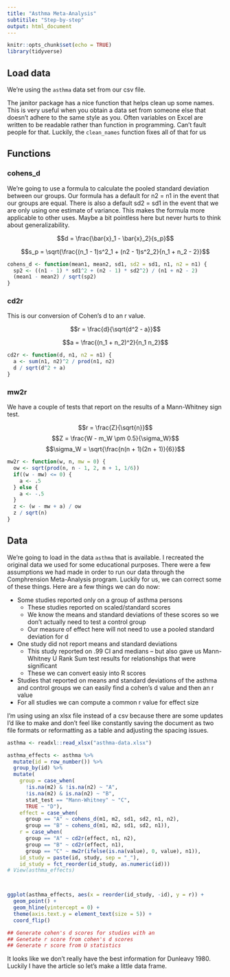 ```yaml
---
title: "Asthma Meta-Analysis"
subtitile: "Step-by-step"
output: html_document
---
```


```r
knitr::opts_chunk$set(echo = TRUE)
library(tidyverse)
```

## Load data

We're using the `asthma` data set from our csv file.

The janitor package has a nice function that helps clean up some names.  This is very useful when you obtain a data set from someone else that doesn't adhere to the same style as you.  Often variables on Excel are written to be readable rather than function in programming.  Can't fault people for that.  Luckily, the `clean_names` function fixes all of that for us

## Functions

### cohens_d

We're going to use a formula to calculate the pooled standard deviation between our groups.  Our formula has a default for n2 = n1 in the event that our groups are equal.  There is also a default sd2 = sd1 in the event that we are only using one estimate of variance.  This makes the formula more applicable to other uses.  Maybe a bit pointless here but never hurts to think about generalizability.

$$d = \frac{\bar{x}_1 - \bar{x}_2}{s_p}$$

$$s_p = \sqrt{\frac{(n_1 - 1)s^2_1 + (n2 - 1)s^2_2}{n_1 + n_2 - 2}}$$

```r
cohens_d <- function(mean1, mean2, sd1, sd2 = sd1, n1, n2 = n1) {
  sp2 <- ((n1 - 1) * sd1^2 + (n2 - 1) * sd2^2) / (n1 + n2 - 2)
  (mean1 - mean2) / sqrt(sp2)
}
```

### cd2r

This is our conversion of Cohen's d to an r value.

$$r = \frac{d}{\sqrt{d^2 - a}}$$

$$a = \frac{(n_1 + n_2)^2}{n_1 n_2}$$

```r
cd2r <- function(d, n1, n2 = n1) {
  a <- sum(n1, n2)^2 / prod(n1, n2)
  d / sqrt(d^2 + a)
}
```

### mw2r

We have a couple of tests that report on the results of a Mann-Whitney sign test.

$$r = \frac{Z}{\sqrt{n}}$$
$$Z = \frac{W - m_W \pm 0.5}{\sigma_W}$$
$$\sigma_W = \sqrt{\frac{n(n + 1)(2n + 1)}{6}}$$

```r
mw2r <- function(w, n, mw = 0) {
  ow <- sqrt(prod(n, n - 1, 2, n + 1, 1/6))
  if((w - mw) <= 0) {
    a <- .5
  } else {
    a <- -.5
  }
  z <- (w - mw + a) / ow
  z / sqrt(n)
}
```

## Data

We're going to load in the data `asthma` that is available.  I recreated the original data we used for some educational purposes.  There were a few assumptions we had made in order to run our data through the Comphrension Meta-Analysis program.  Luckily for us, we can correct some of these things.  Here are a few things we can do now:

+ Some studies reported only on a group of asthma persons
    - These studies reported on scaled/standard scores
    - We know the means and standard deviations of these scores so we don't actually need to test a control group
    - Our measure of effect here will not need to use a pooled standard deviation for d
+ One study did not report means and standard deviations
    - This study reported on .99 CI and medians -- but also gave us Mann-Whitney U Rank Sum test results for relationships that were significant
    - These we can convert easiy into R scores
+ Studies that reported on means and standard deviations of the asthma and control groups we can easily find a cohen's d value and then an r value
+ For all studies we can compute a common r value for effect size

I'm using using an xlsx file instead of a csv because there are some updates I'd like to make and don't feel like constantly saving the document as two file formats or reformatting as a table and adjusting the spacing issues.

```r
asthma <- readxl::read_xlsx("asthma-data.xlsx")

asthma_effects <- asthma %>% 
  mutate(id = row_number()) %>% 
  group_by(id) %>% 
  mutate(
    group = case_when(
      !is.na(m2) & !is.na(n2) ~ "A",
      !is.na(m2) & is.na(n2) ~ "B",
      stat_test == "Mann-Whitney" ~ "C",
      TRUE ~ "D"),
    effect = case_when(
      group == "A" ~ cohens_d(m1, m2, sd1, sd2, n1, n2),
      group == "B" ~ cohens_d(m1, m2, sd1, sd2, n1)), 
    r = case_when(
      group == "A" ~ cd2r(effect, n1, n2),
      group == "B" ~ cd2r(effect, n1),
      group == "C" ~ mw2r(ifelse(is.na(value), 0, value), n1)),
    id_study = paste(id, study, sep = "_"),
    id_study = fct_reorder(id_study, as.numeric(id)))
# View(asthma_effects)



ggplot(asthma_effects, aes(x = reorder(id_study, -id), y = r)) +
  geom_point() +
  geom_hline(yintercept = 0) +
  theme(axis.text.y = element_text(size = 5)) +
  coord_flip()

## Generate cohen's d scores for studies with an
## Genetate r score from cohen's d scores
## Generate r score from U statistics
```

It looks like we don't really have the best information for Dunleavy 1980.  Luckily I have the article so let's make a little data frame.

